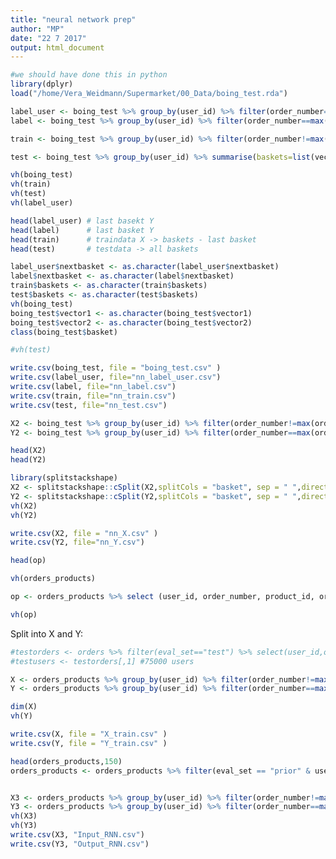```yaml
---
title: "neural network prep"
author: "MP"
date: "22 7 2017"
output: html_document
---
```


```r
#we should have done this in python
library(dplyr)
load("/home/Vera_Weidmann/Supermarket/00_Data/boing_test.rda")

label_user <- boing_test %>% group_by(user_id) %>% filter(order_number==max(order_number)) %>% select(nextbasket=vector2)
label <- boing_test %>% group_by(user_id) %>% filter(order_number==max(order_number)) %>% ungroup() %>% select(nextbasket=vector2)

train <- boing_test %>% group_by(user_id) %>% filter(order_number!=max(order_number)) %>% summarise(baskets=list(vector1))

test <- boing_test %>% group_by(user_id) %>% summarise(baskets=list(vector1))

vh(boing_test)
vh(train)
vh(test)
vh(label_user)

head(label_user) # last basekt Y
head(label)      # last basket Y
head(train)      # traindata X -> baskets - last basket
head(test)       # testdata -> all baskets

label_user$nextbasket <- as.character(label_user$nextbasket)
label$nextbasket <- as.character(label$nextbasket)
train$baskets <- as.character(train$baskets)
test$baskets <- as.character(test$baskets)
vh(boing_test)
boing_test$vector1 <- as.character(boing_test$vector1)
boing_test$vector2 <- as.character(boing_test$vector2)
class(boing_test$basket)

#vh(test)

write.csv(boing_test, file = "boing_test.csv" )
write.csv(label_user, file="nn_label_user.csv")
write.csv(label, file="nn_label.csv")
write.csv(train, file="nn_train.csv")
write.csv(test, file="nn_test.csv")

```

```r
X2 <- boing_test %>% group_by(user_id) %>% filter(order_number!=max(order_number)) %>% select (user_id, order_number, basket) 
Y2 <- boing_test %>% group_by(user_id) %>% filter(order_number==max(order_number)) %>% ungroup()  %>% select (user_id, order_number, basket)

head(X2)
head(Y2)

library(splitstackshape)
X2 <- splitstackshape::cSplit(X2,splitCols = "basket", sep = " ",direction = "wide")
Y2 <- splitstackshape::cSplit(Y2,splitCols = "basket", sep = " ",direction = "wide")
vh(X2)
vh(Y2)

write.csv(X2, file = "nn_X.csv" )
write.csv(Y2, file="nn_Y.csv")

```


```r
head(op)
```


```r
vh(orders_products)

op <- orders_products %>% select (user_id, order_number, product_id, order_dow, order_hour_of_day, days_since_prior_order, add_to_cart_order, reordered) %>% arrange(user_id, order_number, add_to_cart_order)

vh(op)
```

Split into X and Y:

```r

#testorders <- orders %>% filter(eval_set=="test") %>% select(user_id,order_id)
#testusers <- testorders[,1] #75000 users

X <- orders_products %>% group_by(user_id) %>% filter(order_number!=max(order_number) & user_id %in% testusers) %>% ungroup()
Y <- orders_products %>% group_by(user_id) %>% filter(order_number==max(order_number) & user_id %in% testusers) %>% ungroup()

dim(X)
vh(Y)

write.csv(X, file = "X_train.csv" )
write.csv(Y, file = "Y_train.csv" )
```

```r
head(orders_products,150)
orders_products <- orders_products %>% filter(eval_set == "prior" & user_id %in% testusers)


X3 <- orders_products %>% group_by(user_id) %>% filter(order_number!=max(order_number)) %>% select (user_id, order_number, product_id) 
Y3 <- orders_products %>% group_by(user_id) %>% filter(order_number==max(order_number)) %>% ungroup() %>% select (user_id, order_number, product_id)
vh(X3)
vh(Y3)
write.csv(X3, "Input_RNN.csv")
write.csv(Y3, "Output_RNN.csv")

```


